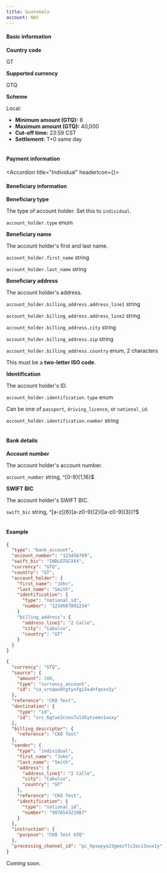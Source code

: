 ```yaml
---
title: Guatemala
account: NAS
---
```


#### Basic information

<tabs withBorder={false}>
<tab title="Local">

<Table>
<TableBody>
<TableRow>
<TableCell withBackground>

**Country code**

</TableCell>
<TableCell colSpan={3}>

GT

</TableCell>
</TableRow>
<TableRow>
<TableCell withBackground>

**Supported currency**

</TableCell>
<TableCell colSpan={3}>

GTQ

</TableCell>
</TableRow>
<TableRow>
<TableCell withBackground>

**Scheme**

</TableCell>
<TableCell colSpan={3}>

Local:

- **Minimum amount (GTQ):** 8
- **Maximum amount (GTQ):** 40,000
- **Cut-off time:** 23:59 CST
- **Settlement:** T+0 same day

</TableCell>
</TableRow>
</TableBody>
</Table>

#### Payment information

<Accordion title="Individual" headerIcon={<IndividualPayment/>}>

#### Beneficiary information

<Table>
<TableBody>
<TableRow>
<TableCell withBackground>

**Beneficiary type**

</TableCell>
<TableCell>

The type of account holder. Set this to `individual`.

</TableCell>
<TableCell>

`account_holder.type`
<StatusTag type="optional" />
enum

</TableCell>
</TableRow>
<TableRow>
<TableCell withBackground rowSpan={2}>

**Beneficiary name**

</TableCell>
<TableCell rowSpan={2}>

The account holder's first and last name.

</TableCell>
<TableCell>

`account_holder.first_name`
<StatusTag type="required" />
string

</TableCell>
</TableRow>
<TableRow>
<TableCell>

`account_holder.last_name`
<StatusTag type="required" />
string

</TableCell>
</TableRow>
<TableRow>
<TableCell withBackground rowSpan={5}>

**Beneficiary address**

</TableCell>
<TableCell rowSpan={5}>

The account holder's address.

</TableCell>
<TableCell>

`account_holder.billing_address.address_line1`
<StatusTag type="required" />
string

</TableCell>
</TableRow>
<TableRow>
<TableCell>

`account_holder.billing_address.address_line2`
<StatusTag type="optional" />
string

</TableCell>
</TableRow>
<TableRow>
<TableCell>

`account_holder.billing_address.city`
<StatusTag type="required" />
string

</TableCell>
</TableRow>
<TableRow>
<TableCell>

`account_holder.billing_address.zip`
<StatusTag type="optional" />
string

</TableCell>
</TableRow>
<TableRow>
<TableCell>

`account_holder.billing_address.country`
<StatusTag type="required" />
enum, 2 characters

<InfoBox>

This must be a **two-letter ISO code**.

</InfoBox>

</TableCell>
</TableRow>
<TableRow>
<TableCell withBackground rowSpan={2}>

**Identification**

</TableCell>
<TableCell rowSpan={2}>

The account holder's ID.

</TableCell>
<TableCell>

`account_holder.identification.type`
<StatusTag type="required" />
enum

<TipBox variant="info">

Can be one of `passport`, `driving_licence`, or `national_id`.

</TipBox>

</TableCell>
</TableRow>
<TableRow>
<TableCell>

`account_holder.identification.number`
<StatusTag type="required" />
string

</TableCell>
</TableRow>
</TableBody>
</Table>

#### Bank details

<Table>
<TableBody>
<TableRow>
<TableCell withBackground>

**Account number**

</TableCell>
<TableCell colSpan={2}>

The account holder's account number.

</TableCell>
<TableCell colSpan={2}>

`account_number`
<StatusTag type="required" />
string, ^[0-9]{1,16}$

</TableCell>
</TableRow>
<TableRow>
<TableCell withBackground>

**SWIFT BIC**

</TableCell>
<TableCell colSpan={2}>

The account holder's SWIFT BIC.

</TableCell>
<TableCell colSpan={2}>

`swift_bic`
<StatusTag type="required" />
string, ^[a-z]{6}[a-z0-9]{2}([a-z0-9]{3})?$

</TableCell>
</TableRow>
</TableBody>
</Table>

</Accordion>

#### Example

<tabs withBorder={false}>
<tab title='Payment instrument request (GTQ)'>

```json
{
  "type": "bank_account",
  "account_number": "123456789",
  "swift_bic": "INDLGTGCXXX",
  "currency": "GTQ",
  "country": "GT",
  "account_holder": {
    "first_name": "John",
    "last_name": "Smith",
	"identification": {
      "type": "national_id",
      "number": "1234567891234"
    }
    "billing_address": {
      "address_line1": "2 Calle",
      "city": "Cabulco",
      "country": "GT"
    }
  }
}
```

</tab>
<tab title='Payout request (GTQ)'>

```json
{
  "currency": "GTQ",
  "source": {
    "amount": 100,
    "type": "currency_account",
    "id": "ca_vrsqwv6tgtyufgi5xahfqxxx1y"
  },
  "reference": "CKO Test",
  "destination": {
    "type": "id",
    "id": "src_6gtxe3cxns7uld5ytsemv1xxxy"
  },
  "billing_descriptor": {
    "reference": "CKO Test"
  },
  "sender": {
    "type": "individual",
    "first_name": "John",
    "last_name": "Smith",
    "address": {
      "address_line1": "2 Calle",
      "city": "Cabulco",
      "country": "GT"
    },
    "reference": "CKO Test",
    "identification": {
      "type": "national_id",
      "number": "987654321987"
    }
  },
  "instruction": {
    "purpose": "CKO Test GTQ"
  },
  "processing_channel_id": "pc_hpswyyx23geezflc2ocz3xxx1y"
}
```

</tab>
</tabs>

</tab>
<tab title="International">

Coming soon.

</tab>
</tabs>
